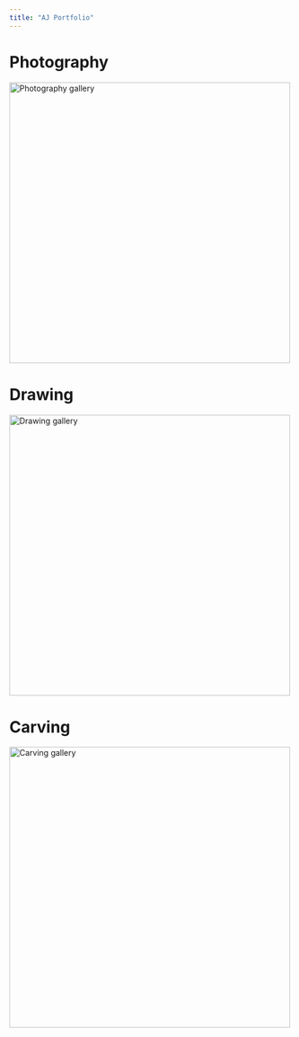 ```yaml
---
title: "AJ Portfolio"
---
```


# Photography
[![Photography gallery](img/photos/animals/IMG_0305.jpg){width="500"}](web_pages/photos.html)

# Drawing
[![Drawing gallery](img/drawings/watercolour/IMG_7416.jpg){width="500"}](web_pages/drawings.html)

# Carving
[![Carving gallery](img/carving/pumpkins/2024.png){width="500"}](web_pages/carving.html)
